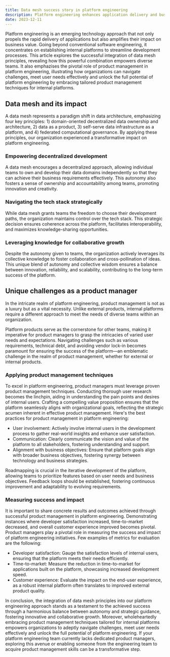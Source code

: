 ```yaml
---
title: Data mesh success story in platform engineering
description: Platform engineering enhances application delivery and business value by creating internal platforms, integrating data mesh principles for decentralized development. Effective product management ensures user needs are met, fostering innovation and strategic alignment.
date: 2023-12-11
---
```


Platform engineering is an emerging technology approach that not only propels the rapid delivery of applications but also amplifies their impact on business value.
Going beyond conventional software engineering, it concentrates on establishing internal platforms to streamline development processes.
This article explores the successful integration of data mesh principles, revealing how this powerful combination empowers diverse teams.
It also emphazises the pivotal role of product management in platform engineering, illustrating how organizations can navigate challenges, meet user needs effectively and unlock the full potential of platform engineering by embracing tailored product management techniques for internal platforms.

## Data mesh and its impact

A data mesh represents a paradigm shift in data architecture, emphasizing four key principles: 1) domain-oriented decentralized data ownership and architecture, 2) data as a product, 3) self-serve data infrastructure as a platform, and 4) federated computational governance.
By applying these principles, our organization experienced a transformative impact on platform engineering.

### Empowering decentralized development

A data mesh encourages a decentralized approach, allowing individual teams to own and develop their data domains independently so that they can achieve their business requirements effectively.
This autonomy also fosters a sense of ownership and accountability among teams, promoting innovation and creativity.

### Navigating the tech stack strategically

While data mesh grants teams the freedom to choose their development paths, the organization maintains control over the tech stack.
This strategic decision ensures coherence across the platform, facilitates interoperability, and maximizes knowledge-sharing opportunities.

### Leveraging knowledge for collaborative growth

Despite the autonomy given to teams, the organization actively leverages its collective knowledge to foster collaboration and cross-pollination of ideas.
This unique blend of autonomy and collective wisdom ensures a balance between innovation, reliability, and scalability, contributing to the long-term success of the platform.

## Unique challenges as a product manager

In the intricate realm of platform engineering, product management is not as a luxury but as a vital necessity.
Unlike external products, internal platforms require a different approach to meet the needs of diverse teams within an organization.

Platform products serve as the cornerstone for other teams, making it imperative for product managers to grasp the intricacies of varied user needs and expectations.
Navigating challenges such as various requirements, technical debt, and avoiding vendor lock-in becomes paramount for ensuring the success of the platform—an emblematic challenge in the realm of product management, whether for external or internal products.

### Applying product management techniques

To excel in platform engineering, product managers must leverage proven product management techniques.
Conducting thorough user research becomes the linchpin, aiding in understanding the pain points and desires of internal users.
Crafting a compelling value proposition ensures that the platform seamlessly aligns with organizational goals, reflecting the strategic acumen inherent in effective product management.
Here's the best practices for product management in platform engineering:

-   User involvement: Actively involve internal users in the development process to gather real-world insights and enhance user satisfaction.
-   Communication: Clearly communicate the vision and value of the platform to all stakeholders, fostering understanding and support.
-   Alignment with business objectives: Ensure that platform goals align with broader business objectives, fostering synergy between technology and business strategies.

Roadmapping is crucial in the iterative development of the platform, allowing teams to prioritize features based on user needs and business objectives. Feedback loops should be established, fostering continuous improvement and adaptability to evolving requirements.

### Measuring success and impact

It is important to share concrete results and outcomes achieved through successful product management in platform engineering. Demonstrating instances where developer satisfaction increased, time-to-market decreased, and overall customer experience improved becomes pivotal.
Product managers play a pivotal role in measuring the success and impact of platform engineering initiatives.
Few examples of metrics for evaluation are the following:

-   Developer satisfaction: Gauge the satisfaction levels of internal users, ensuring that the platform meets their needs efficiently.
-   Time-to-market: Measure the reduction in time-to-market for applications built on the platform, showcasing increased development speed.
-   Customer experience: Evaluate the impact on the end-user experience, as a robust internal platform often translates to improved external product quality.

In conclusion, the integration of data mesh principles into our platform engineering approach stands as a testament to the achieved success through a harmonious balance between autonomy and strategic guidance, fostering innovative and collaborative growth.
Moreover, wholeheartedly embracing product management techniques tailored for internal platforms empowers organizations to adeptly navigate challenges, meet user needs effectively and unlock the full potential of platform engineering.
If your platform engineering team currently lacks dedicated product managers, exploring this avenue or enabling someone from the engineering team to acquire product management skills can be a transformative step.
